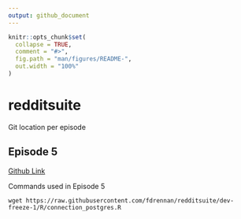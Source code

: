 ```yaml
---
output: github_document
---
```


<!-- README.md is generated from README.Rmd. Please edit that file -->

```r
knitr::opts_chunk$set(
  collapse = TRUE,
  comment = "#>",
  fig.path = "man/figures/README-",
  out.width = "100%"
)
```

# redditsuite

Git location per episode

## Episode 5

[Github Link](https://github.com/fdrennan/redditsuite/tree/episode-5)

Commands used in Episode 5
```
wget https://raw.githubusercontent.com/fdrennan/redditsuite/dev-freeze-1/R/connection_postgres.R
```

